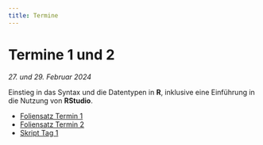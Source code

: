```yaml
---
title: Termine
---
```



# Termine 1 und 2

*27. und 29. Februar 2024*

Einstieg in das Syntax und die Datentypen in **R**, inklusive eine Einführung in
die Nutzung von **RStudio**.

- [Foliensatz Termin 1](Dateien/FolienRKurs-1.pdf)
- [Foliensatz Termin 2](Dateien/FolienRKurs-2.pdf)
- [Skript Tag 1](Dateien/Tag1.R)

<!--
[Skript Tag 2](documents/Tag2.R)

# Termine 3 und 4

*05. und 07. März 2024*

Einführung in R-Objekten mit einer besonderen Berücksichtigung von Datensätzen
(Klasse `data.frame`), sowie das Schreiben und Lesen von Dateien.

[Folien](documents/FolienRKurs-34.pdf)

[Skript Tag 3](documents/Tag3.R)

[Skript Tag 4](documents/Tag4.R)

# Termine 5 und 6

*12. und 14. März 2024*

Statistische Auswertungen von Datensätzen (Klasse `data.frame`) und
Erstellung von Graphiken (Plots). Dazu werden bewährte Verfahren für
Datenverwaltung diskutiert.

[Folien](documents/FolienRKurs-56.pdf)

[Skript Tag 5](documents/Tag5.R)
[Skript Tag 6](documents/Tag6.R)

# Termine 7 und 8

*19. und 21. März 2024*

Zweite Runde mit Plots, diesmal handeln wir Funktionen vom Paket `ggplot2`.
Automatisieren von Skripte mittels Schleifen, Funktionen und Quellcode.
Nach der letzten Sitzung bist du kein Anfänger mehr.

[Folien](documents/FolienRKurs-78.pdf)

[Skript Tag 7](documents/Tag7.R)

[Skript Tag 8](documents/Tag8.R)

[Notizbuch mit Rmarkdown](documents/meinNotebook.Rmd)

[Quellcode für Tag 7](documents/MeineFunktionen.R)

[Dokument als Rmarkdown](documents/Statistik.Rmd)

-->

